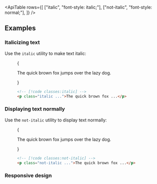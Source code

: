 


<ApiTable
  rows={[
    ["italic", "font-style: italic;"],
    ["not-italic", "font-style: normal;"],
  ]}
/>

## Examples

### Italicizing text

Use the `italic` utility to make text italic:

<Figure>

<Example>
  {
    <p className="text-center text-lg font-medium text-gray-900 italic dark:text-gray-200">
      The quick brown fox jumps over the lazy dog.
    </p>
  }
</Example>

```html
<!-- [!code classes:italic] -->
<p class="italic ...">The quick brown fox ...</p>
```

</Figure>

### Displaying text normally

Use the `not-italic` utility to display text normally:

<Figure>

<Example>
  {
    <p className="text-center text-lg font-medium text-gray-900 not-italic dark:text-gray-200">
      The quick brown fox jumps over the lazy dog.
    </p>
  }
</Example>

```html
<!-- [!code classes:not-italic] -->
<p class="not-italic ...">The quick brown fox ...</p>
```

</Figure>

### Responsive design

<ResponsiveDesign property="font-style" defaultClass="italic" featuredClass="not-italic" element="p" />



